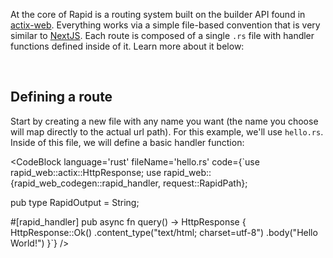 
At the core of Rapid is a routing system built on the builder API found in [actix-web](https://actix.rs). Everything works via a simple file-based convention that is very similar to [NextJS](https://nextjs.org). Each route is composed of a single `.rs` file with handler functions defined inside of it. Learn more about it below:

<br />

## Defining a route

Start by creating a new file with any name you want (the name you choose will map directly to the actual url path). For this example, we'll use `hello.rs`. Inside of this file, we will define a basic handler function:

<CodeBlock
    language='rust'
    fileName='hello.rs'
	code={`use rapid_web::actix::HttpResponse;
use rapid_web::{rapid_web_codegen::rapid_handler, request::RapidPath};

pub type RapidOutput = String;

#[rapid_handler]
pub async fn query() -> HttpResponse {
    HttpResponse::Ok()
    .content_type("text/html; charset=utf-8")
    .body("Hello World!")
}`}
/>
